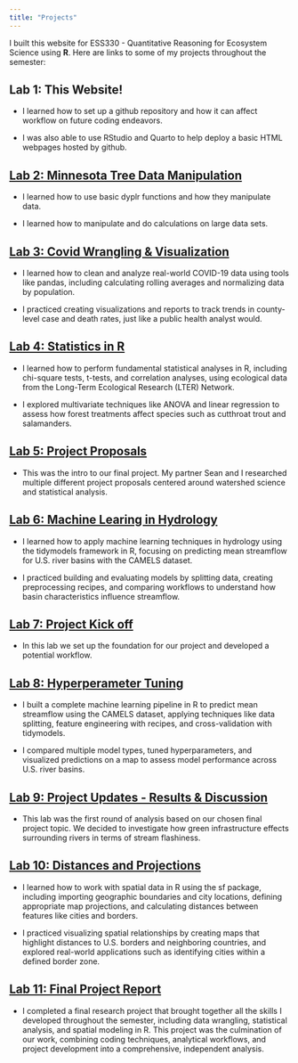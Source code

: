 ```yaml
---
title: "Projects"
---
```


I built this website for ESS330 - Quantitative Reasoning for Ecosystem Science using **R**. Here are links to some of my projects throughout the semester:

## Lab 1: This Website!

- I learned how to set up a github repository and how it can affect workflow on future coding endeavors.

- I was also able to use RStudio and Quarto to help deploy a basic HTML webpages hosted by github.

## [Lab 2: Minnesota Tree Data Manipulation](lab2_mn_trees/lab2_mn_trees.qmd)

- I learned how to use basic dyplr functions and how they manipulate data.

- I learned how to manipulate and do calculations on large data sets.

## [Lab 3: Covid Wrangling & Visualization](https://beegle701.github.io/lab3_covid/)

- I learned how to clean and analyze real-world COVID-19 data using tools like pandas, including calculating rolling averages and normalizing data by population.

- I practiced creating visualizations and reports to track trends in county-level case and death rates, just like a public health analyst would.

## [Lab 4: Statistics in R](https://beegle701.github.io/lab4/)

- I learned how to perform fundamental statistical analyses in R, including chi-square tests, t-tests, and correlation analyses, using ecological data from the Long-Term Ecological Research (LTER) Network.

- I explored multivariate techniques like ANOVA and linear regression to assess how forest treatments affect species such as cutthroat trout and salamanders.

## [Lab 5: Project Proposals](https://seanpear.github.io/ESS330-Project-Proposal/)

- This was the intro to our final project. My partner Sean and I researched multiple different project proposals centered around watershed science and statistical analysis.

## [Lab 6: Machine Learing in Hydrology](https://beegle701.github.io/lab6/)

- I learned how to apply machine learning techniques in hydrology using the tidymodels framework in R, focusing on predicting mean streamflow for U.S. river basins with the CAMELS dataset.

- I practiced building and evaluating models by splitting data, creating preprocessing recipes, and comparing workflows to understand how basin characteristics influence streamflow.

## [Lab 7: Project Kick off](https://seanpear.github.io/Lab7_Final_Project/)

- In this lab we set up the foundation for our project and developed a potential workflow. 

## [Lab 8: Hyperperameter Tuning](https://beegle701.github.io/lab6/hyperparameter-tuning.html)

- I built a complete machine learning pipeline in R to predict mean streamflow using the CAMELS dataset, applying techniques like data splitting, feature engineering with recipes, and cross-validation with tidymodels.

- I compared multiple model types, tuned hyperparameters, and visualized predictions on a map to assess model performance across U.S. river basins.

## [Lab 9: Project Updates - Results & Discussion](https://seanpear.github.io/Lab7_Final_Project/)

- This lab was the first round of analysis based on our chosen final project topic. We decided to investigate how green infrastructure effects surrounding rivers in terms of stream flashiness.

## [Lab 10: Distances and Projections](https://beegle701.github.io/Lab-10/)

- I learned how to work with spatial data in R using the sf package, including importing geographic boundaries and city locations, defining appropriate map projections, and calculating distances between features like cities and borders.

- I practiced visualizing spatial relationships by creating maps that highlight distances to U.S. borders and neighboring countries, and explored real-world applications such as identifying cities within a defined border zone.

## [Lab 11: Final Project Report](https://beegle701.github.io/Lab-11-Green-Infrastructure-In-Portland/report.html)

- I completed a final research project that brought together all the skills I developed throughout the semester, including data wrangling, statistical analysis, and spatial modeling in R. This project was the culmination of our work, combining coding techniques, analytical workflows, and project development into a comprehensive, independent analysis.